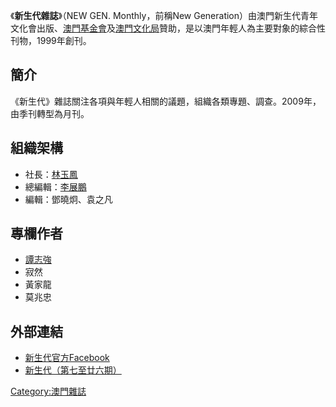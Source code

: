 {{unreferenced|time=2019-01-08T05:24:34+00:00}}
{{Infobox Newspaper
| name                = 新生代雜誌<br/><small>NEW GEN. Monthly</small>
| image               =
| caption             = 
| type                = [[雜誌|雜誌]]
| format              = 菊八開（A4）
| owners              = 
| publisher           = 新生代青年文化會
| staff               = 
| foundation          = 1999年9月
| ceased publication  = 
| political           = 
| language            = [[繁體中文|繁體中文]]
| price               = [[澳門幣|澳門幣]]12元
| headquarters        = {{flagicon|Macau}}澳門鏡湖馬路50號德輝大廈17樓B.
| ISSN                = 0874-6680
| website             = http://www.facebook.com/ngmacao/
| width              = 345px
}}
《'''新生代雜誌'''》（NEW GEN. Monthly，前稱New Generation）由澳門新生代青年文化會出版、[[澳門基金會|澳門基金會]]及[[澳門文化局|澳門文化局]]贊助，是以澳門年輕人為主要對象的綜合性刊物，1999年創刊。

== 簡介 ==
《新生代》雜誌關注各項與年輕人相關的議題，組織各類專題、調查。2009年，由季刊轉型為月刊。

== 組織架構 ==
*社長：[[林玉鳳|林玉鳳]]
*總編輯：[[李展鵬|李展鵬]]
*編輯：鄧曉炯、袁之凡

== 專欄作者 ==
*[[譚志強|譚志強]]
*寂然
*黃家龍
*莫兆忠

==外部連結==
*[http://www.facebook.com/ngmacao/ 新生代官方Facebook]
*[https://web.archive.org/web/20081028024352/http://www.macaudata.com/ng/ 新生代（第七至廿六期）]

[[Category:澳門雜誌|Category:澳門雜誌]]
{{澳门小作品}}
